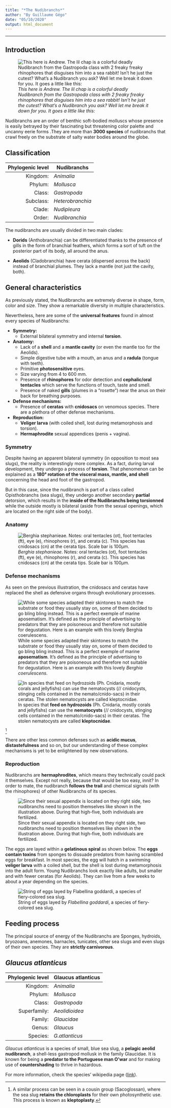 ```yaml
---
title: "*The Nudibranchs*"
author: "By Guillaume Gégo"
date: "05/10/2020"
output: html_document
---
```

***
## Introduction
![*This here is Andrew. The lil chap is a colorful deadly Nudibranch from the Gastropoda class with 2 freaky freaky rhinophores that disguises him into a sea rabbit! Isn't he just the cutest? What's a Nudibranch you ask? Well let me break it down for you. It goes a little like this:*](../Images/Nudibranchs1.jpg)

Nudibranchs are an order of benthic soft-bodied molluscs whose presence is easily betrayed by their fascinating but threatening color palette and uncanny eerie forms .They are more than **3000 species** of nudibranchs that crawl freely on the substrate of salty water bodies around the globe.

## Classification

Phylogenic level | Nudibranchs
-------------: | -------------
Kingdom: | *Animalia*
Phylum: | *Mollusca*
Class: | *Gastropoda*
Subclass: | *Heterobranchia*
Clade: | *Nudipleura*
Order: | *Nudibranchia*
  
The nudibranchs are usually divided in two main clades:

* **Dorids** (Anthobranchia) can be differentiated thanks to the presence of gills in the form of branchial feathers, which forms a sort of tuft on the posterior part of its body, all around the anus.

* **Aeolids** (Cladobranchia) have cerata (dispersed across the back) instead of branchial plumes. They lack a mantle (not just the cavity, both).

## General characteristics
As previously stated, the Nudibranchs are extremely diverse in shape, form, color and size. They show a remarkable diversity in multiple characteristics.
  
Nevertheless, here are some of the **universal features** found in almost every species of Nudibranchs:

* **Symmetry:**
    + External bilateral symmetry and internal **torsion**.
* **Anatomy:**
    + Lack of a **shell** and a **mantle cavity** (or even the mantle too for the Aeolids).
    + Simple digestive tube with a mouth, an anus and a **radula** (tongue with teeth).
    + Primitive **photosensitive** eyes.
    + Size varying from 4 to 600 mm.
    + Presence of **rhinophores** for odor detection and **cephalic/oral tentacles** which serve the functions of touch, taste and smell.
    + Presence of naked **gills** (plumes in a "rosette") near the anus on their back for breathing purposes.
* **Defense mechanisms:**
    + Presence of **ceratas** with **cnidosacs** on venomous species. There are a plethora of other defense mechanisms.
* **Reproduction:**
    + **Veliger larva** (with coiled shell, lost during metamorphosis and torsion).
    + **Hermaphrodite** sexual appendices (penis + vagina).

### Symmetry
Despite having an apparent bilateral symmetry (in opposition to most sea slugs), the reality is interestingly more complex. As a fact, during larval development, they undergo a process of **torsion**. That phenomenon can be explained as a **180° rotation of the visceral mass, mantle, and shell** concerning the head and foot of the gastropod.

But in this case, since the nudibranch is part of a class called Opisthobranchs (sea slugs), they undergo another secondary **partial**  detorsion, which results in the **inside of the Nudibranchs being torsionned** while the outside mostly is bilateral (aside from the sexual openings, which are located on the right side of the body).

### Anatomy

![*Berghia stephanieae*. Notes: oral tentacles (ot), foot tentacles (ft), eye (e), rhinophores (r), and cerata (c). This species has cnidosacs (cn) at the cerata tips. Scale bar is 100μm.](../Images/Anatomy_Nudibranchs.png)

### Defense mechanisms
As seen on the previous illustration, the cnidosacs and ceratas have replaced the shell as defensive organs through evolutionary processes.

![While some species adapted their skintones to match the substrate or food they usually stay on, some of them decided to go bling bling instead. This is a perfect exemple of marine **aposematism**. It's defined as the principle of advertising to predators that they are poisoneous and therefore not suitable for degustation. Here is an example with this lovely *Berghia coerulescens*.](../Images/aposematism.jpg)

![In species that **feed on hydrozoids** (Ph. Cnidaria, mostly corals and jellyfishs) can use the **nematocysts** (// cnidocysts, stinging cells contained in the nemato/cnido-sacs) in their ceratas. The stolen nematocysts are called **kleptocnidae**.](../Images/kleptocnidae.jpg)

[^1]

There are other less common defenses such as **acidic mucus**, **distastefulness** and so on, but our understanding of these complex mechanisms is yet to be enlightened by new observations.

### Reproduction
Nudibranchs are **hermaphrodites**, which means they technically could pack it themselves. Except not really, because that would be too easy, innit? In order to mate, the nudibranch **follows the trail** and chemical signals (with the rhinophores) of other Nudibranchs of its species. 

![Since their sexual appendix is located on they right side, two nudibranchs need to position themselves like shown in the illustration above. During that high-five, both individuals are fertilized.](../Images/reproduction.png)

The eggs are layed within a **gelatinous spiral** as shown below.  The **eggs contain toxins** from sponges to dissuade predators from having scrambled eggs for breakfast. In most species, the egg will hatch in a swimming **veliger larva** with a coiled shell, but the shell is lost during metamorphosis into the adult form. Young Nudibranchs look exactly like adults, but smaller and with fewer ceratas (for Aeolids). They can live from a few weeks to about a year depending on the species.

![String of eggs layed by *Flabellina goddardi*, a species of fiery-colored sea slug.](../Images/Eggs_Nudibranchs.jpg)

## Feeding process

The principal source of energy of the Nudibranchs are Sponges, hydroids, bryozoans, anemones, barnacles, tunicates, other sea slugs and even slugs of their own species. They are **strictly carnivorous**. 

## *Glaucus atlanticus*

Phylogenic level | Glaucus atlanticus
-------------: | -------------
Kingdom: | *Animalia*
Phylum: | *Mollusca*
Class: | *Gastropoda*
Superfamily: | *Aeolidioidea*
Family: | *Glaucidae*
Genus: | *Glaucus*
Species: | *G.atlanticus*

*Glaucus atlanticus* is a species of small, blue sea slug, a **pelagic aeolid nudibranch**, a shell-less gastropod mollusk in the family Glaucidae. It is known for being a **predator to the Portuguese man O'war** and for making use of **countershading** to thrive in hazardous.

For more information, check the species' wikipedia page ([link](https://en.wikipedia.org/wiki/Glaucus_atlanticus)).
















[^1]: A similar process can be seen in a cousin group (Sacoglossan), where the sea slug **retains the chloroplasts** for their own photosynthetic use. This process is known as **kleptoplasty**.

<!---
Notes perso:
chunk
```r

```
--->

